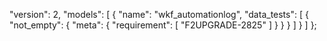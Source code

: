   "version": 2,
  "models": [
    {
      "name": "wkf_automationlog",
      "data_tests": [
        {
          "not_empty": {
            "meta": {
              "requirement": [
                "F2UPGRADE-2825"
              ]
            }
          }
        }
      ]
    }
  ]
};
